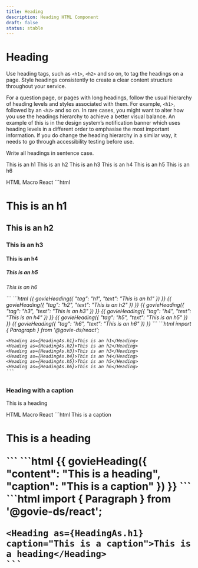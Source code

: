 ```yaml
---
title: Heading
description: Heading HTML Component
draft: false
status: stable
---
```



# Heading

<ComponentStatusBlock componentId="heading" />

Use heading tags, such as `<h1>`, `<h2>` and so on, to tag the headings on a page. Style headings consistently to create a clear content structure throughout your service.

For a question page, or pages with long headings, follow the usual hierarchy of heading levels and styles associated with them. For example, `<h1>`, followed by an `<h2>` and so on. In rare cases, you might want to alter how you use the headings hierarchy to achieve a better visual balance. An example of this is in the design system’s notification banner which uses heading levels in a different order to emphasise the most important information. If you do change the heading hierarchy in a similar way, it needs to go through accessibility testing before use.

Write all headings in sentence case.

<Heading as={HeadingAs.h1}>This is an h1</Heading>
<Heading as={HeadingAs.h2}>This is an h2</Heading>
<Heading as={HeadingAs.h3}>This is an h3</Heading>
<Heading as={HeadingAs.h4}>This is an h4</Heading>
<Heading as={HeadingAs.h5}>This is an h5</Heading>
<Heading as={HeadingAs.h6}>This is an h6</Heading>

<Tabs id="tab1">
  <TabList>
    <TabItem value="tab11" checked>HTML</TabItem>
    <TabItem value="tab12">Macro</TabItem>
    <TabItem value="tab13">React</TabItem>
  </TabList>
  <TabPanel value="tab11">        
    ```html
    <h1 class="gi-heading-xl">This is an h1</p>
    <h2 class="gi-heading-lg">This is an h2</p>
    <h3 class="gi-heading-md">This is an h3</p>
    <h4 class="gi-heading-sm">This is an h4</p>
    <h5 class="gi-heading-xs">This is an h5</p>
    <h6 class="gi-heading-2xs">This is an h6</p>
    ```
  </TabPanel>
  <TabPanel value="tab12">        
    ```html
    {{ govieHeading({ "tag": "h1", "text": "This is an h1" }) }}
    {{ govieHeading({ "tag": "h2", "text": "This is an h2" }) }}
    {{ govieHeading({ "tag": "h3", "text": "This is an h3" }) }}
    {{ govieHeading({ "tag": "h4", "text": "This is an h4" }) }}
    {{ govieHeading({ "tag": "h5", "text": "This is an h5" }) }}
    {{ govieHeading({ "tag": "h6", "text": "This is an h6" }) }}
    ```
  </TabPanel>
  <TabPanel value="tab13">
    ```html
    import { Paragraph } from '@govie-ds/react';

    <Heading as={HeadingAs.h1}>This is an h1</Heading>
    <Heading as={HeadingAs.h2}>This is an h2</Heading>
    <Heading as={HeadingAs.h3}>This is an h3</Heading>
    <Heading as={HeadingAs.h4}>This is an h4</Heading>
    <Heading as={HeadingAs.h5}>This is an h5</Heading>
    <Heading as={HeadingAs.h6}>This is an h6</Heading>
    ```
  </TabPanel>
</Tabs>

### Heading with a caption

<Heading caption="This is a caption">This is a heading</Heading>

<Tabs id="tab2">
  <TabList>
    <TabItem value="tab21" checked>HTML</TabItem>
    <TabItem value="tab22">Macro</TabItem>
    <TabItem value="tab23">React</TabItem>
  </TabList>
  <TabPanel value="tab21">        
    ```html
    <span className="gi-text-gray-500">This is a caption</span>
    <h1 class="gi-heading-xl">This is a heading</p>
    ```
  </TabPanel>
  <TabPanel value="tab22">        
    ```html
    {{ 
      govieHeading({
        "content": "This is a heading", 
        "caption": "This is a caption"
      }) 
    }}
    ```
  </TabPanel>
  <TabPanel value="tab23">
    ```html
    import { Paragraph } from '@govie-ds/react';

    <Heading as={HeadingAs.h1} caption="This is a caption">This is a heading</Heading>
    ```
  </TabPanel>
</Tabs>
